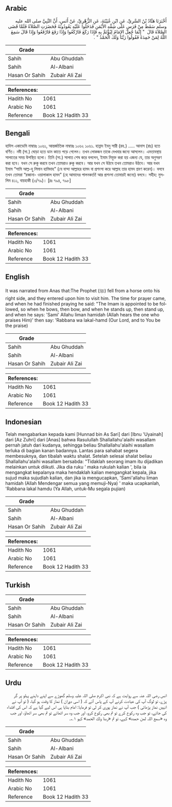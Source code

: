 ## Arabic


<div dir="rtl" lang="ar" style={{fontSize:'larger',backgroundColor:'#f8f9fa',padding:20}}>
أَخْبَرَنَا هَنَّادُ بْنُ السَّرِيِّ، عَنِ ابْنِ عُيَيْنَةَ، عَنِ الزُّهْرِيِّ، عَنْ أَنَسٍ، أَنَّ النَّبِيَّ صلى الله عليه وسلم سَقَطَ مِنْ فَرَسٍ عَلَى شِقِّهِ الأَيْمَنِ فَدَخَلُوا عَلَيْهِ يَعُودُونَهُ فَحَضَرَتِ الصَّلاَةُ فَلَمَّا قَضَى الصَّلاَةَ قَالَ ‏ "‏ إِنَّمَا جُعِلَ الإِمَامُ لِيُؤْتَمَّ بِهِ فَإِذَا رَكَعَ فَارْكَعُوا وَإِذَا رَفَعَ فَارْفَعُوا وَإِذَا قَالَ سَمِعَ اللَّهُ لِمَنْ حَمِدَهُ فَقُولُوا رَبَّنَا وَلَكَ الْحَمْدُ ‏"‏ ‏.‏
</div>
<div style={{backgroundColor:'#f8f9fa',padding:20, marginBottom: 10}}><table> <thead> <tr> <th>Grade</th> <th></th> </tr> </thead> <tbody> <tr><td>Sahih</td><td>Abu Ghuddah</td></tr><tr><td>Sahih</td><td>Al-Albani</td></tr><tr><td>Hasan Or Sahih</td><td>Zubair Ali Zai</td></tr></tbody></table><table> <thead> <tr> <th>References:</th> <th></th> </tr> </thead> <tbody><tr><td>Hadith No</td><td>1061</td></tr><tr><td>Arabic No</td><td>1061</td></tr><tr><td>Reference</td><td>Book 12 Hadith 33</td></tr></tbody></table></div>

## Bengali


<div dir="ltr" lang="bn" style={{fontSize:'larger',backgroundColor:'#f8f9fa',padding:20}}>
হাদিস একাডেমি নাম্বারঃ ১০৬১, আন্তর্জাতিক নাম্বারঃ ১০৬২ ১০৬১. হান্নাদ ইবনু সারী (রহ.) ..... আনাস (রাঃ) হতে বর্ণিত। নবী (সা.) ঘোড়া হতে ডান কাতে পড়ে গেলেন। তখন লোকজন তাকে দেখবার জন্যে আসলেন। এমতাবস্থায় সালাতের সময় উপস্থিত হলো। তিনি (সা.) সালাত শেষ করে বললেন, ইমাম নিযুক্ত করা হয় এজন্য যে, তার অনুসরণ করা হবে। যখন সে রুকূ করবে তখন তোমরাও রুকূ করবে। আর যখন সে উঠবে তখন তোমরাও উঠবে। আর যখন ইমাম “সামি আল্ল-হু লিমান হামিদাহ” (যে বান্দা আল্লাহর হামদ বা প্রশংসা করে আল্লাহ তার হামদ শ্রবণ করেন)। বলবে তখন তোমরা “রব্বানা- ওয়ালাকাল হামদ” (হে আমাদের পালনকর্তা! আর প্রশংসা তোমারই জন্যে) বলবে। সহীহ: মুসলিম ৪১১, বায়হাকী (৩/৭৯)। [দ্রঃ ৭৯৪, ৭৯৮]
</div>
<div style={{backgroundColor:'#f8f9fa',padding:20, marginBottom: 10}}><table> <thead> <tr> <th>Grade</th> <th></th> </tr> </thead> <tbody> <tr><td>Sahih</td><td>Abu Ghuddah</td></tr><tr><td>Sahih</td><td>Al-Albani</td></tr><tr><td>Hasan Or Sahih</td><td>Zubair Ali Zai</td></tr></tbody></table><table> <thead> <tr> <th>References:</th> <th></th> </tr> </thead> <tbody><tr><td>Hadith No</td><td>1061</td></tr><tr><td>Arabic No</td><td>1061</td></tr><tr><td>Reference</td><td>Book 12 Hadith 33</td></tr></tbody></table></div>

## English


<div dir="ltr" lang="en" style={{fontSize:'larger',backgroundColor:'#f8f9fa',padding:20}}>
It was narrated from Anas that:The Prophet (ﷺ) fell from a horse onto his right side, and they entered upon him to visit him. The time for prayer came, and when he had finished praying he said: "The Imam is appointed to be followed, so when he bows, then bow, and when he stands up, then stand up, and when he says: 'Sami' Allahu liman hamidah (Allah hears the one who praises Him)' then say: 'Rabbana wa lakal-hamd (Our Lord, and to You be the praise)
</div>
<div style={{backgroundColor:'#f8f9fa',padding:20, marginBottom: 10}}><table> <thead> <tr> <th>Grade</th> <th></th> </tr> </thead> <tbody> <tr><td>Sahih</td><td>Abu Ghuddah</td></tr><tr><td>Sahih</td><td>Al-Albani</td></tr><tr><td>Hasan Or Sahih</td><td>Zubair Ali Zai</td></tr></tbody></table><table> <thead> <tr> <th>References:</th> <th></th> </tr> </thead> <tbody><tr><td>Hadith No</td><td>1061</td></tr><tr><td>Arabic No</td><td>1061</td></tr><tr><td>Reference</td><td>Book 12 Hadith 33</td></tr></tbody></table></div>

## Indonesian


<div dir="ltr" lang="id" style={{fontSize:'larger',backgroundColor:'#f8f9fa',padding:20}}>
Telah mengabarkan kepada kami [Hunnad bin As Sari] dari [Ibnu 'Uyainah] dari [Az Zuhri] dari [Anas] bahwa Rasulullah Shallallahu'alaihi wasallam pernah jatuh dari kudanya, sehingga beliau Shallallahu'alaihi wasallam terluka di bagian kanan badannya. Lantas para sahabat segera membesuknya, dan tibalah waktu shalat. Setelah selesai shalat beliau Shallallahu'alaihi wasallam bersabda: "Tidaklah seorang imam itu dijadikan melainkan untuk diikuti. Jika dia ruku ' maka rukulah kalian ', bila ia mengangkat kepalanya maka hendaklah kalian mengangkat kepala, jika sujud maka sujudlah kalian, dan jika ia mengucapkan, 'Sami'allahu liman hamidah (Allah Mendengar semua yang memuji-Nya) ' maka ucapkanlah, 'Rabbana lakal hamdu (Ya Allah, untuk-Mu segala pujian)
</div>
<div style={{backgroundColor:'#f8f9fa',padding:20, marginBottom: 10}}><table> <thead> <tr> <th>Grade</th> <th></th> </tr> </thead> <tbody> <tr><td>Sahih</td><td>Abu Ghuddah</td></tr><tr><td>Sahih</td><td>Al-Albani</td></tr><tr><td>Hasan Or Sahih</td><td>Zubair Ali Zai</td></tr></tbody></table><table> <thead> <tr> <th>References:</th> <th></th> </tr> </thead> <tbody><tr><td>Hadith No</td><td>1061</td></tr><tr><td>Arabic No</td><td>1061</td></tr><tr><td>Reference</td><td>Book 12 Hadith 33</td></tr></tbody></table></div>

## Turkish


<div dir="ltr" lang="tr" style={{fontSize:'larger',backgroundColor:'#f8f9fa',padding:20}}>

</div>
<div style={{backgroundColor:'#f8f9fa',padding:20, marginBottom: 10}}><table> <thead> <tr> <th>Grade</th> <th></th> </tr> </thead> <tbody> <tr><td>Sahih</td><td>Abu Ghuddah</td></tr><tr><td>Sahih</td><td>Al-Albani</td></tr><tr><td>Hasan Or Sahih</td><td>Zubair Ali Zai</td></tr></tbody></table><table> <thead> <tr> <th>References:</th> <th></th> </tr> </thead> <tbody><tr><td>Hadith No</td><td>1061</td></tr><tr><td>Arabic No</td><td>1061</td></tr><tr><td>Reference</td><td>Book 12 Hadith 33</td></tr></tbody></table></div>

## Urdu


<div dir="rtl" lang="ur" style={{fontSize:'larger',backgroundColor:'#f8f9fa',padding:20}}>
انس رضی اللہ عنہ سے روایت ہے کہ نبی اکرم صلی اللہ علیہ وسلم گھوڑے سے اپنے داہنے پہلو پر گر پڑے، تو لوگ آپ کی عیادت کرنے آپ کے پاس آئے کہ ( اسی دوران ) نماز کا وقت ہو گیا، ( تو آپ نے انہیں نماز پڑھائی ) جب آپ نے نماز پوری کر لی تو فرمایا: امام بنایا ہی اس لیے گیا ہے کہ اس کی اقتداء کی جائے، تو جب وہ رکوع کرے تو تم بھی رکوع کرو، اور جب وہ سر اٹھائے تو تم بھی سر اٹھاؤ، اور جب وہ «سمع اللہ لمن حمده» کہے، تو تم «ربنا ولك الحمد» کہو ۱؎۔
</div>
<div style={{backgroundColor:'#f8f9fa',padding:20, marginBottom: 10}}><table> <thead> <tr> <th>Grade</th> <th></th> </tr> </thead> <tbody> <tr><td>Sahih</td><td>Abu Ghuddah</td></tr><tr><td>Sahih</td><td>Al-Albani</td></tr><tr><td>Hasan Or Sahih</td><td>Zubair Ali Zai</td></tr></tbody></table><table> <thead> <tr> <th>References:</th> <th></th> </tr> </thead> <tbody><tr><td>Hadith No</td><td>1061</td></tr><tr><td>Arabic No</td><td>1061</td></tr><tr><td>Reference</td><td>Book 12 Hadith 33</td></tr></tbody></table></div>